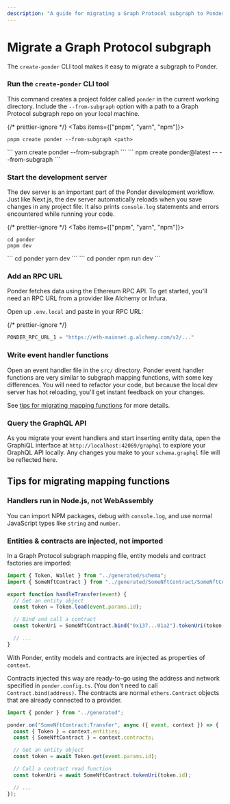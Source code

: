 ```yaml
---
description: "A guide for migrating a Graph Protocol subgraph to Ponder"
---
```



# Migrate a Graph Protocol subgraph

The `create-ponder` CLI tool makes it easy to migrate a subgraph to Ponder.

<div className="steps-container">

### Run the `create-ponder` CLI tool

This command creates a project folder called `ponder` in the current working directory. Include the `--from-subgraph` option with a path to a Graph Protocol subgraph repo on your local machine.

{/* prettier-ignore */}
<Tabs items={["pnpm", "yarn", "npm"]}>
  <Tab>
```
pnpm create ponder --from-subgraph <path>
```
</Tab>
  <Tab>
```
yarn create ponder --from-subgraph <path>
```
</Tab>
  <Tab>
```
npm create ponder@latest -- --from-subgraph <path>
```
</Tab>
</Tabs>

### Start the development server

The dev server is an important part of the Ponder development workflow. Just like Next.js, the dev server automatically reloads when you save changes in any project file. It also prints `console.log` statements and errors encountered while running your code.

{/* prettier-ignore */}
<Tabs items={["pnpm", "yarn", "npm"]}>
  <Tab>
```
cd ponder
pnpm dev
```
</Tab>
  <Tab>
```
cd ponder
yarn dev
```
</Tab>
  <Tab>
```
cd ponder
npm run dev
```
</Tab>
</Tabs>

### Add an RPC URL

Ponder fetches data using the Ethereum RPC API. To get started, you'll need an RPC URL from a provider like Alchemy or Infura.

Open up `.env.local` and paste in your RPC URL:

{/* prettier-ignore */}
```js filename=".env.local"
PONDER_RPC_URL_1 = "https://eth-mainnet.g.alchemy.com/v2/..."
```

### Write event handler functions

Open an event handler file in the `src/` directory. Ponder event handler functions are very similar to subgraph mapping functions, with some key differences. You will need to refactor your code, but because the local dev server has hot reloading, you'll get instant feedback on your changes.

See [tips for migrating mapping functions](/getting-started/migrate-subgraph#tips-for-migrating-mapping-functions) for more details.

### Query the GraphQL API

As you migrate your event handlers and start inserting entity data, open the GraphiQL interface at `http://localhost:42069/graphql` to explore your GraphQL API locally. Any changes you make to your `schema.graphql` file will be reflected here.

</div>

## Tips for migrating mapping functions

### Handlers run in Node.js, not WebAssembly

You can import NPM packages, debug with `console.log`, and use normal JavaScript types like `string` and `number`.

### Entities & contracts are injected, not imported

In a Graph Protocol subgraph mapping file, entity models and contract factories are imported:

```ts filename="mapping.ts (Graph Protocol)"
import { Token, Wallet } from "../generated/schema";
import { SomeNftContract } from "../generated/SomeNftContract/SomeNftContract";

export function handleTransfer(event) {
  // Get an entity object
  const token = Token.load(event.params.id);

  // Bind and call a contract
  const tokenUri = SomeNftContract.bind("0x137...01a2").tokenUri(token.id);

  // ...
}
```

With Ponder, entity models and contracts are injected as properties of `context`.

Contracts injected this way are ready-to-go using the address and network specified in `ponder.config.ts`. (You don't need to call `Contract.bind(address)`. The contracts are normal `ethers.Contract` objects that are already connected to a provider.

```ts filename="src/SomeNftContract.ts"
import { ponder } from "../generated";

ponder.on("SomeNftContract:Transfer", async ({ event, context }) => {
  const { Token } = context.entities;
  const { SomeNftContract } = context.contracts;

  // Get an entity object
  const token = await Token.get(event.params.id);

  // Call a contract read function
  const tokenUri = await SomeNftContract.tokenUri(token.id);

  // ...
});
```
